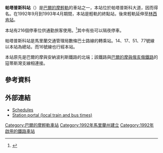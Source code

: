 {{Infobox station
| style=MTA Maryland Light Rail
| name=帕塔普斯科<br />{{lang|en|Patapsco}}
| type= [[巴爾的摩輕軌|巴爾的摩輕軌]]車站
| image=MTA Maryland 9863.jpg
| image_caption=2010年一架MTA馬里蘭巴士停靠帕塔普斯科站
| address=[[馬里蘭州|馬里蘭州]]{{link-en|蘭斯唐 (馬里蘭州)|Lansdowne, Maryland|蘭斯唐}}{{link-en|帕塔普斯科大道|Patapsco Avenue|西帕塔普斯科大道}}751號
| coordinates={{coord|39|14|31.11|N|76|37|47.47|W|type:railwaystation_region:US-MD|display=inline,title}}
| line=[[巴爾的摩輕軌|巴爾的摩輕軌]]
| other={{bus icon}} {{link-en|MTA馬里蘭14號線|Route 14 (MTA Maryland)|14}}<br/>{{bus icon}} {{link-en|MTA馬里蘭16號線|Route 16 (MTA Maryland)|16}}<br/>{{bus icon}} {{link-en|MTA馬里蘭17號線|Route 17 (MTA Maryland)|17}}<br/>{{bus icon}} {{link-en|MTA馬里蘭51號線|Route 51 (MTA Maryland)|51}}<br/>{{bus icon}} {{link-en|MTA馬里蘭77號線|Route 77 (MTA Maryland)|77}}
| platform=2個[[側式月台|側式月台]]
| tracks=2條
| parking=216個免費停車位
| bicycle=
| passengers=
| pass_year=
| pass_percent=
| pass_system=
| opened=
| rebuilt=
| ADA=
| code=
| owned={{link-en|馬里蘭交通管理局|Maryland Transit Administration}}
| zone=
| services=
{{s-rail|title=巴爾的摩輕軌}}
{{S-inop|[[巴爾的摩高地站|巴爾的摩高地站]]}}
{{s-line|巴爾的摩華盛頓國際機場線||#00B8E6}}
{{S-inop|[[櫻桃山站|櫻桃山站]]}}
{{new system|}}
{{S-inop|[[巴爾的摩高地站|巴爾的摩高地站]]}}
{{s-line|格蘭伯尼線||#FFFF00}}
{{S-inop|[[櫻桃山站|櫻桃山站]]}}
}}

'''帕塔普斯科站'''（{{lang-en|Patapsco station}}）是[[巴爾的摩輕軌|巴爾的摩輕軌]]的車站之一，本站位於帕塔普斯科大道，因而得名。在1992年9月到1993年4月期間，本站是輕軌的終點站，後來輕軌延伸至[[林西肯站|林西肯站]]。

本站有216個停車位供通勤旅客使用。<ref>{{cite web|url=http://mtamaryland.com/services/lightrail/parking/ |title=Light Rail Parking |publisher=Maryland Transit Administration |date=December 2005 |accessdate=2008-05-30 |deadurl=yes |archiveurl=https://web.archive.org/web/20090418042456/http://www.mtamaryland.com/services/lightrail/parking |archivedate=2009-04-18 }}</ref>其中有些可以隔夜停車。

帕塔普斯科站是馬里蘭交通管理局數條巴士路線的轉乘站。14、17、51、77號線以本站為總站，而16號線也行經本站。

本站原先是巴爾的摩與安納波利斯鐵路的北端；該鐵路與[[巴爾的摩與俄亥俄鐵路|巴爾的摩與俄亥俄鐵路]]的寇蒂斯灣支線相連接。 
==參考資料==
{{reflist}}

==外部連結==
*[https://web.archive.org/web/20080702112220/http://mtamaryland.com/services/lightrail/schedule/ Schedules]
*[https://web.archive.org/web/20180806132844/http://patapscostation.com/ Station portal (local train and bus times)]

{{巴爾的摩輕軌}}
[[Category:巴爾的摩輕軌車站|Category:巴爾的摩輕軌車站]]
[[Category:1992年馬里蘭州建立|Category:1992年馬里蘭州建立]]
[[Category:1992年啟用的鐵路車站|Category:1992年啟用的鐵路車站]]